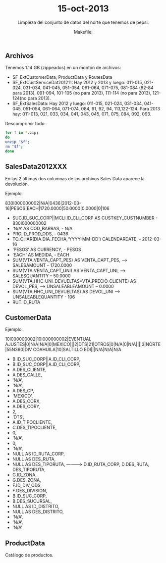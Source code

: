 % 15-oct-2013
% Limpieza del conjunto de datos del norte que tenemos de pepsi.
% Makefile: 



Archivos
----------------------------------------------------------------------------------------------------

Tenemos 1.14 GB (zippeados) en un montón de archivos:

- SF_ExtCustomerData, ProductData y RoutesData
- SF_ExtCustServiceDat201211: Hay 2012 y 2013 y luego: 011-015, 021-024, 031-034, 041-045, 051-054, 
061-064, 071-075, 081-084 (82-84 para 2013), 091-094, 101-105 (no para 2013), 111-114 (no para 2013), 
121-124(no para 2013).
- SF_ExtSalesData: Hay 2012 y luego: 011-015, 021-024, 031-034, 041-045, 051-054, 
061-064, 071-074, 084, 91, 92, 94, 113,122-124. Para 2013 hay: 011-013, 021, 033, 034, 041, 043, 045, 071, 075, 084, 092, 093.
 
Descomprimir todo:
```bash
for f in *.zip;
do 
unzip "$f"; 
rm "$f";
done
```



SalesData2012XXX
----------------------------------------------------------------------------------------------------

En las 2 últimas dos columnas de los archivos Sales Data aparece la devolución.

Ejemplo:

830I000000002|N/A|0436|2012-03-16|PESOS|EACH|1720.0000|50.0000|0.0000|0|106

- SUC.ID_SUC_CORP||MCLI.ID_CLI_CORP AS CUSTKEY_CUSTNUMBER - 830I000000002
- 'N/A' AS COD_BARRAS, - N/A
- PRO.ID_PROD_ODS, - 0436
- TO_CHAR(DIA.DIA_FECHA,'YYYY-MM-DD') CALENDARDATE, - 2012-03-16
- 'PESOS' AS CURRENCY, - PESOS
- 'EACH' AS MEDIDA, - EACH
- SUM(VTA.VENTA_CAPT_PES) AS VENTA_CAPT_PES, --> SALESAMOUNT – 1720.0000
- SUM(VTA.VENTA_CAPT_UNI) AS VENTA_CAPT_UNI, --> SALESQUANTITY – 50.0000
- SUM(VTA.HHC_UNI_DEVUELTAS*VTA.PRECIO_CLIENTE) AS DEVOL_PES, --> UNSALEABLEAMOUNT – 0.0000
- SUM(VTA.HHC_UNI_DEVUELTAS) AS DEVOL_UNI    --> UNSALEABLEQUANTITY  - 106
- RUT.ID_RUTA



CustomerData
----------------------------------------------------------------------------------------------------

Ejemplo:

10I000000002|10I000000002|EVENTUAL AJUSTES|0|N/A|N/A|0|MEXICO|||2|DTS|21|OTROS|0|N/A|0|N/A||||3|NORTE|55N360|DIV COAHUILA|10|SALTILLO EDI|||N/A|N/A|N/A

- B.ID_SUC_CORP||A.ID_CLI_CORP, 
- B.ID_SUC_CORP||A.ID_CLI_CORP, 
- A.DES_CLIENTE,
- A.DES_CALLE, 
- 'N/A', 
- 'N/A', 
- A.DES_CP, 
- 'MEXICO', 
- A.DES_CORX, 
- A.DES_CORY, 
- 2, 
- 'DTS',
- A.ID_TIPOCLIENTE, 
- C.DES_TIPOCLIENTE, 
- 0, 
- 'N/A', 
- 0, 
- 'N/A', 
- NULL AS ID_RUTA_CORP, 
- NULL AS DES_RUTA, 
- NULL AS DES_TIPORUTA, ----------> D.ID_RUTA_CORP, D.DES_RUTA, DES_TIPORUTA,
- G.ID_ZONA, 
- G.DES_ZONA, 
- F.ID_DIV_ODS, 
- F.DES_DIVISION,
- B.ID_SUC_CORP, 
- B.DES_SUCURSAL, 
- NULL AS ID_DISTRITO, 
- NULL AS DES_DISTRITO, 
- 'N/A', 
- 'N/A', 
- 'N/A'



ProductData
----------------------------------------------------------------------------------------------------

Catálogo de productos.

